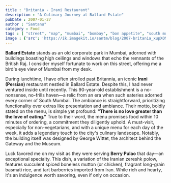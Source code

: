 ```yaml
---
title : "Britania - Irani Restaurant"
description : "A Culinary Journey at Ballard Estate"
pubDate : 2007-01-27
author : "Santanu"
category : Food
tags : [ "street", "nap", "mumbai", "bombay", "bon appetite", "south mumbai", "food", "rain",]
image : {'src': 'https://ik.imagekit.io/santm/blog/2007-britania_xupXOMJLQ.webp', 'alt': 'Berry pulao'}
---
```

**Ballard Estate** stands as an old corporate park in Mumbai, adorned with buildings boasting high ceilings and windows that echo the remnants of the British Raj. I consider myself fortunate to work on this street, offering me a bird's eye view of Mumbai from my desk.

During lunchtime, I have often strolled past Britannia, an iconic **Irani (Persian)** restaurant nestled in Ballard Estate. Despite this, I had never ventured inside until recently. This 90-year-old establishment is a no-nonsense, no-frills haven—a relic from an era when such eateries adorned every corner of South Mumbai. The ambiance is straightforward, prioritizing functionality over extras like presentation and ambiance. Their motto, boldly stated on the menu, is simple yet profound: **"There is no love greater than the love of eating."** True to their word, the menu promises food within 10 minutes of ordering, a commitment they diligently uphold. A must-visit, especially for non-vegetarians, and with a unique menu for each day of the week, it adds a legendary touch to the city's culinary landscape. Notably, the building itself was designed by George Wittet, the architect behind the Gateway and the Museum.

Luck favored me on my visit as they were serving **Berry Pulao** that day—an exceptional specialty. This dish, a variation of the Iranian zereshk polow, features succulent spiced boneless mutton (or chicken), fragrant long-grain basmati rice, and tart barberries imported from Iran. While rich and hearty, it's an indulgence worth savoring, even if only on occasion.